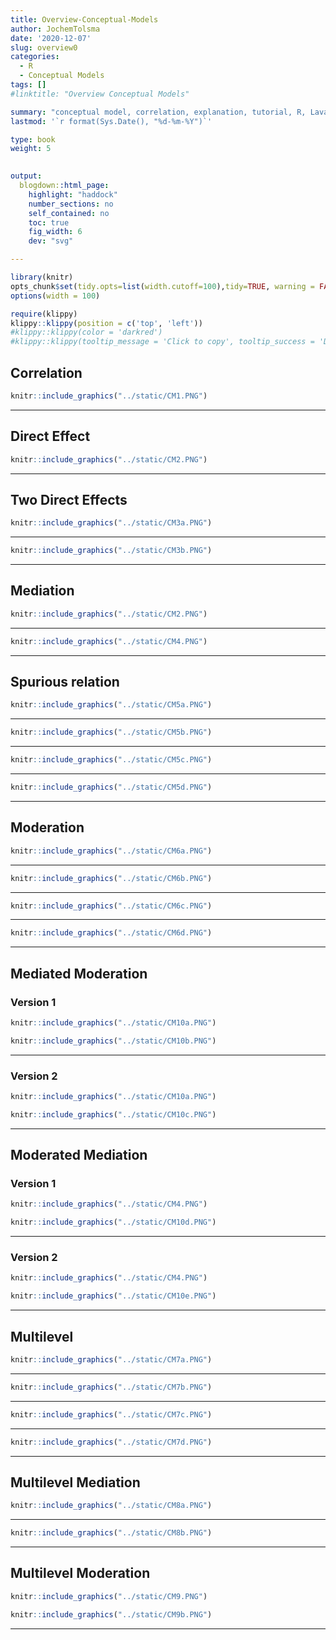 ```yaml
---
title: Overview-Conceptual-Models
author: JochemTolsma
date: '2020-12-07'
slug: overview0
categories:
  - R
  - Conceptual Models
tags: []
#linktitle: "Overview Conceptual Models"

summary: "conceptual model, correlation, explanation, tutorial, R, Lavaan"
lastmod: '`r format(Sys.Date(), "%d-%m-%Y")`'

type: book
weight: 5

 
output:
  blogdown::html_page:
    highlight: "haddock"
    number_sections: no
    self_contained: no
    toc: true
    fig_width: 6
    dev: "svg"

---
```



<!--set global settings--> 
```r
library(knitr)
opts_chunk$set(tidy.opts=list(width.cutoff=100),tidy=TRUE, warning = FALSE, message = FALSE, cache=TRUE, attr.source = ".numberLines", class.source="highlightt", results= "hold")
options(width = 100)
```


<!--copy to clipboard-->
```r
require(klippy)
klippy::klippy(position = c('top', 'left'))
#klippy::klippy(color = 'darkred')
#klippy::klippy(tooltip_message = 'Click to copy', tooltip_success = 'Done')
```
<!---
https://www.w3schools.com/w3css/w3css_buttons.asp
https://www.freecodecamp.org/news/a-quick-guide-to-styling-buttons-using-css-f64d4f96337f/
--->

<!---
<style>
.btn-text-right{
	text-align: right;
}
</style>

<div class="btn-text-right">
<button onclick="window.location.href='static/index.Rmd';">download .Rmd </button>  
</div>

--->

## Correlation  

```r
knitr::include_graphics("../static/CM1.PNG")
```
---  

## Direct Effect

```r
knitr::include_graphics("../static/CM2.PNG")
```
---  

## Two Direct Effects

```r
knitr::include_graphics("../static/CM3a.PNG")
```
---  

```r
knitr::include_graphics("../static/CM3b.PNG")
```

---  

## Mediation

```r
knitr::include_graphics("../static/CM2.PNG")
```
---  

```r
knitr::include_graphics("../static/CM4.PNG")
```

---  

## Spurious relation

```r
knitr::include_graphics("../static/CM5a.PNG")
```
---  

```r
knitr::include_graphics("../static/CM5b.PNG")
```
---  

```r
knitr::include_graphics("../static/CM5c.PNG")
```
---  

```r
knitr::include_graphics("../static/CM5d.PNG")
```

---  

## Moderation  

```r
knitr::include_graphics("../static/CM6a.PNG")
```
---  

```r
knitr::include_graphics("../static/CM6b.PNG")
```
---  

```r
knitr::include_graphics("../static/CM6c.PNG")
```
---  

```r
knitr::include_graphics("../static/CM6d.PNG")
```
---  

## Mediated Moderation

### Version 1
```r
knitr::include_graphics("../static/CM10a.PNG")
```

```r
knitr::include_graphics("../static/CM10b.PNG")
```
---  

### Version 2

```r
knitr::include_graphics("../static/CM10a.PNG")
```

```r
knitr::include_graphics("../static/CM10c.PNG")
```

---

## Moderated Mediation

### Version 1
```r
knitr::include_graphics("../static/CM4.PNG")
```

```r
knitr::include_graphics("../static/CM10d.PNG")
```
---  

### Version 2

```r
knitr::include_graphics("../static/CM4.PNG")
```

```r
knitr::include_graphics("../static/CM10e.PNG")
```

---




## Multilevel  

```r
knitr::include_graphics("../static/CM7a.PNG")
```

---  

```r
knitr::include_graphics("../static/CM7b.PNG")
```
---  

```r
knitr::include_graphics("../static/CM7c.PNG")
```
---  

```r
knitr::include_graphics("../static/CM7d.PNG")
```

---  

## Multilevel Mediation

```r
knitr::include_graphics("../static/CM8a.PNG")
```

---  

```r
knitr::include_graphics("../static/CM8b.PNG")
```

---  

## Multilevel Moderation

```r
knitr::include_graphics("../static/CM9.PNG")
```


```r
knitr::include_graphics("../static/CM9b.PNG")
```

---  

